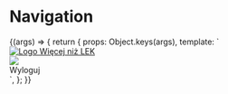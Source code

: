 
<Meta title='organisms/Navigation' />

# Navigation

<Story name='checkout'>
    {(args) => {
        return {
            props: Object.keys(args),
            template: `<nav class="o-navigation">
                <a class="o-navigation__item" href="https://wiecejnizlek.pl">
                    <img src="https://lek.wiecejnizlek.pl/images/lek/logo.svg" alt="Logo Więcej niż LEK" class="o-navigation__logo">
                </a>
                <div class="o-navigation__right -stormGray">
                    <i class="o-navigation__item -touchable fa-shopping-cart a-icon" id="cartIcon"></i>
                    <div class="o-navigation__item o-dropdown" id="accountDropdown">
                        <div class="o-dropdown__trigger o-navigation__avatar" id="accountDropdownTrigger">
                            <img src="https://wnl-platform-production-storage.s3.eu-central-1.amazonaws.com/public/avatars/VLpl2r5hGWQ48x3oSEq1RpkRcYCvJsxJ.png" class="a-avatar">
                        </div>
                        <div class="o-dropdown__menu -shadowLarge">
                            <span class="o-dropdown__item logout-link">Wyloguj</span>
                        </div>
                    </div>
                </div>
            </nav>`,
        };
    }}
</Story>
